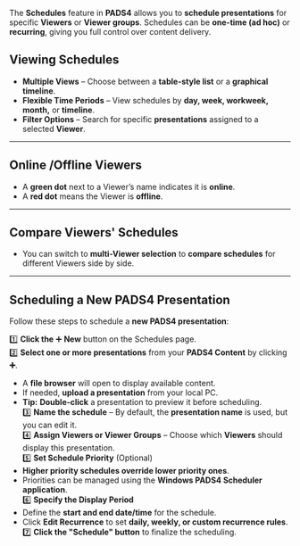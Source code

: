 The **Schedules** feature in **PADS4** allows you to **schedule presentations** for specific **Viewers** or **Viewer groups**. Schedules can be **one-time (ad hoc)** or **recurring**, giving you full control over content delivery.  

## **Viewing Schedules**  

- **Multiple Views** – Choose between a **table-style list** or a **graphical timeline**.  
- **Flexible Time Periods** – View schedules by **day, week, workweek, month,** or **timeline**.  
- **Filter Options** – Search for specific **presentations** assigned to a selected **Viewer**.  

---

## **Online /Offline Viewers**  

- A **green dot** next to a Viewer’s name indicates it is **online**.  
- A **red dot** means the Viewer is **offline**.  

---

## **Compare Viewers' Schedules**  

- You can switch to **multi-Viewer selection** to **compare schedules** for different Viewers side by side.  

---

## **Scheduling a New PADS4 Presentation**  

Follow these steps to schedule a **new PADS4 presentation**:  

1️⃣ **Click the** ➕ **New** button on the Schedules page.  
2️⃣ **Select one or more presentations** from your **PADS4 Content** by clicking **➕**.  
   - A **file browser** will open to display available content.  
   - If needed, **upload a presentation** from your local PC.  
   - **Tip:** **Double-click** a presentation to preview it before scheduling.  
3️⃣ **Name the schedule** – By default, the **presentation name** is used, but you can edit it.  
4️⃣ **Assign Viewers or Viewer Groups** – Choose which **Viewers** should display this presentation.  
5️⃣ **Set Schedule Priority** (Optional)  
   - **Higher priority schedules override lower priority ones**.  
   - Priorities can be managed using the **Windows PADS4 Scheduler application**.  
6️⃣ **Specify the Display Period**  
   - Define the **start and end date/time** for the schedule.  
   - Click **Edit Recurrence** to set **daily, weekly, or custom recurrence rules**.  
7️⃣ **Click the "Schedule" button** to finalize the scheduling. 
